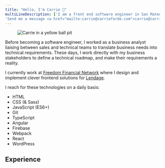 ```yaml
---
title: "Hello, I'm Carrie 👋"
multiLineDescription: ['I am a front end software engineer in San Mateo, California who builds elegant, maintainable, and performant websites with a modern tech stack & WordPress.',
'Send me a message <a href="mailto:carrie@carrieforde.com">carrie@carrieforde.com</a>']
---
```


<section id="about">

<figure class="avatar">
  <img alt="Carrie in a yellow ball pit" src="carrie_color-factory.JPG" />
</figure>

Before becoming a software engineer, I worked as a business analyst liaising between sales and technical teams to translate business needs into technical requirements. These days, I work directly with my business stakeholders to define a technical roadmap, and make their requirements a reality.

I currently work at [Freedom Financial Network](https://www.freedomfinancialnetwork.com) where I design and implement clever frontend solutions for [Lendage](https://lendage.com).

I reach for these technologies on a daily basis:

<ul class="gridList">
  <li>HTML</li>
  <li>CSS (& Sass)</li>
  <li>JavaScript (ES6+)</li>
  <li>Git</li>
  <li>TypeScript</li>
  <li>Angular</li>
  <li>Firebase</li>
  <li>Webpack</li>
  <li>React</li>
  <li>WordPress</li>
</ul>

</section>

## Experience

<ExperienceTabs />
